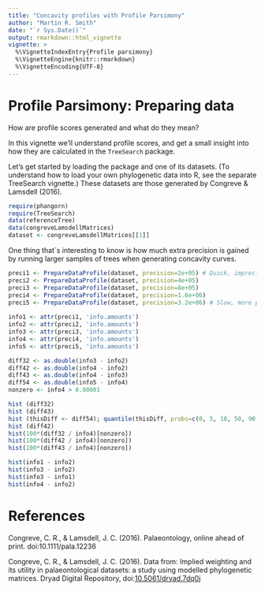 ```yaml
---
title: "Concavity profiles with Profile Parsimony"
author: "Martin R. Smith"
date: "`r Sys.Date()`"
output: rmarkdown::html_vignette
vignette: >
  %\VignetteIndexEntry{Profile parsimony}
  %\VignetteEngine{knitr::rmarkdown}
  %\VignetteEncoding{UTF-8}
---
```


# Profile Parsimony: Preparing data

How are profile scores generated and what do they mean?

In this vignette we'll understand profile scores, and get a small insight into how they are 
calculated in the `TreeSearch` package.

Let's get started by loading the package and one of its datasets. (To understand how to load 
your own phylogenetic data into R, see the separate TreeSearch vignette.)
These datasets are those generated by Congreve & Lamsdell (2016).

```r
require(phangorn)
require(TreeSearch)
data(referenceTree)
data(congreveLamsdellMatrices)
dataset <- congreveLamsdellMatrices[[1]]
```

One thing that`s interesting to know is how much extra precision is gained by running
larger samples of trees when generating concavity curves.

```r
preci1 <- PrepareDataProfile(dataset, precision=2e+05) # Quick, imprecise
preci2 <- PrepareDataProfile(dataset, precision=4e+05)
preci3 <- PrepareDataProfile(dataset, precision=8e+05)
preci4 <- PrepareDataProfile(dataset, precision=1.6e+06)
preci5 <- PrepareDataProfile(dataset, precision=3.2e+06) # Slow, more precise
  
info1 <- attr(preci1, 'info.amounts')
info2 <- attr(preci2, 'info.amounts')
info3 <- attr(preci3, 'info.amounts')
info4 <- attr(preci4, 'info.amounts')
info5 <- attr(preci5, 'info.amounts')

diff32 <- as.double(info3 - info2)
diff42 <- as.double(info4 - info2)
diff43 <- as.double(info4 - info3)
diff54 <- as.double(info5 - info4)
nonzero <- info4 > 0.00001

hist (diff32)
hist (diff43)
hist (thisDiff <- diff54); quantile(thisDiff, probs=c(0, 5, 10, 50, 90, 95, 100)/100)
hist (diff42)
hist(100*(diff32 / info4)[nonzero])
hist(100*(diff42 / info4)[nonzero])
hist(100*(diff43 / info4)[nonzero])

```

```r
hist(info1 - info2)
hist(info3 - info2)
hist(info3 - info1)
hist(info4 - info2)
```

# References

Congreve, C. R., & Lamsdell, J. C. (2016). \cite{Implied weighting and its utility in 
  palaeontological datasets: a study using modelled phylogenetic matrices.} Palaeontology, 
  online ahead of print. doi:10.1111/pala.12236

Congreve, C. R., & Lamsdell, J. C. (2016). Data from: Implied weighting and its utility in 
palaeontological datasets: a study using modelled phylogenetic matrices. Dryad Digital
Repository, doi:[10.5061/dryad.7dq0j](http://dx.doi.org/10.5061/dryad.7dq0j)
